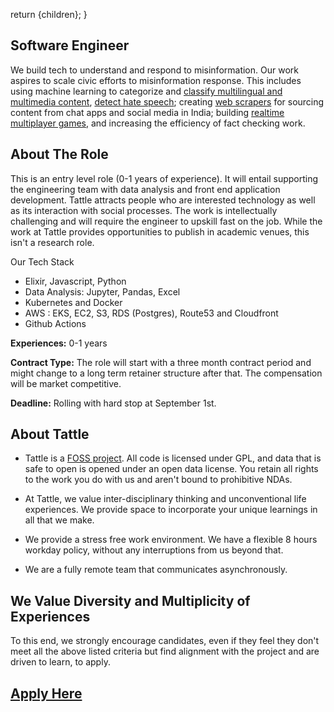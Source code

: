 
  return <DefaultLayoutNarrow>{children}</DefaultLayoutNarrow>;
}

## Software Engineer

We build tech to understand and respond to misinformation. Our work aspires to scale civic efforts to misinformation response. This includes using machine learning to categorize and [classify multilingual and multimedia content](https://github.com/tattle-made/feluda), [detect hate speech](https://huggingface.co/tattle-admin/july22-xlmtwtroberta-da-multi?text=shut+up); creating [web scrapers](https://github.com/tattle-made/factcheck-scraper) for sourcing content from chat apps and social media in India; building [realtime multiplayer games](https://github.com/tattle-made/viral-spiral-backend), and increasing the efficiency of fact checking work. 

## About The Role

This is an entry level role (0-1 years of experience). It will entail supporting the engineering team with data analysis and front end application development. Tattle attracts people who are interested technology as well as its interaction with social processes. The work is intellectually challenging and will require the engineer to upskill fast on the job. While the work at Tattle provides opportunities to publish in academic venues, this isn't a research role. 

Our Tech Stack
- Elixir, Javascript, Python
- Data Analysis: Jupyter, Pandas, Excel
- Kubernetes and Docker
- AWS : EKS, EC2, S3, RDS (Postgres), Route53 and Cloudfront
- Github Actions

**Experiences:** 0-1 years

**Contract Type:** The role will start with a three month contract period and might change to a long term retainer structure after that. The compensation will be market competitive. 

**Deadline:** Rolling with hard stop at September 1st. 

## About Tattle

- Tattle is a [FOSS project](https://github.com/tattle-made). All code is licensed under GPL, and data that is safe to open is opened under an open data license. You retain all rights to the work you do with us and aren't bound to prohibitive NDAs.

- At Tattle, we value inter-disciplinary thinking and unconventional life experiences. We provide space to incorporate your unique learnings in all that we make.

- We provide a stress free work environment. We have a flexible 8 hours workday policy, without any interruptions from us beyond that.

- We are a fully remote team that communicates asynchronously.

## We Value Diversity and Multiplicity of Experiences

To this end, we strongly encourage candidates, even if they feel they don't meet all the above listed criteria but find alignment with the project and are driven to learn, to apply.

## [Apply Here](https://docs.google.com/forms/d/e/1FAIpQLSf9kH9vWZoscBzxMITtxbTlmUJlogj9HejsZXUjs_H1dzssuQ/viewform?usp=sf_link)
